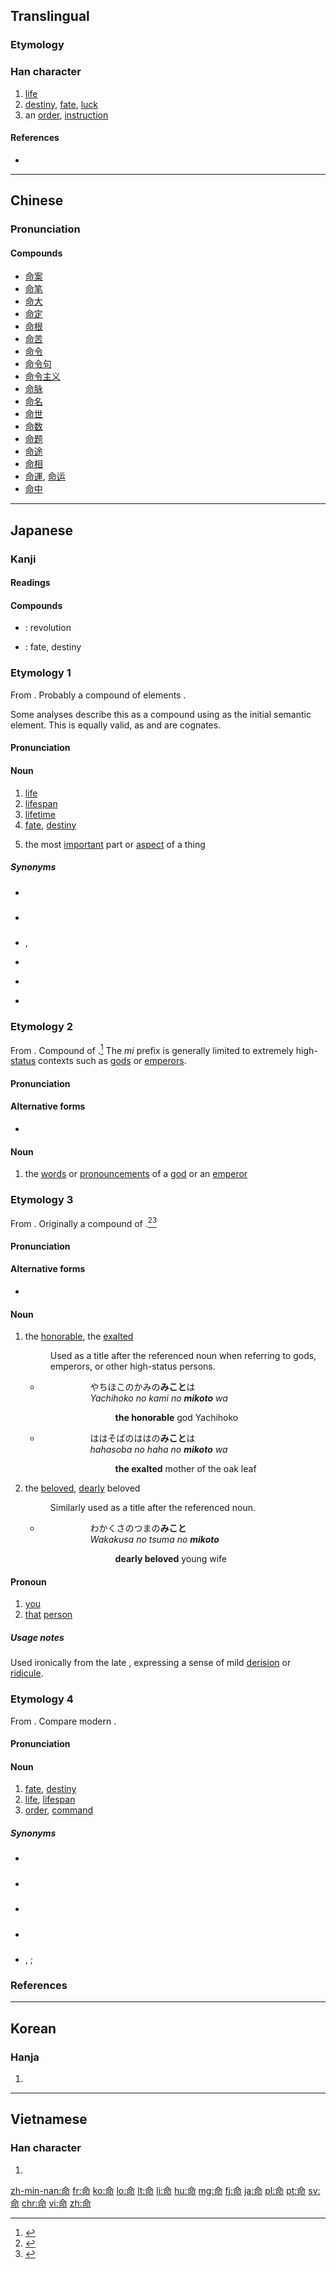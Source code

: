 {{also|令}}
==Translingual==

{{stroke order}}
===Etymology===
{{Han compound|口|令|t2=order|ls=ic}}

===Han character===
{{Han char|rn=30|rad=口|as=05|sn=8|four=8062<sub>7</sub>|canj=人一口中 (OMRL)|ids=⿱[[亼]][[叩]]}}

# [[life]]
# [[destiny]], [[fate]], [[luck]]
# an [[order]], [[instruction]]

====References====
* {{Han ref|kx=0183.180|dkj=03473|dj=0402.150|hdz=10604.110|uh=547D|ud=21629|bh=A952|bd=43346}}

----

==Chinese==
{{zh-forms}}

===Pronunciation===
{{zh-pron
|m=mìng
|c=meng6,ming6
|mn=bēng/miā
|mc=y
|oc=y
|ma=Zh-mìng.ogg
|cat=n
}}

====Compounds====
* [[命案]]
* [[命笔]]
* [[命大]]
* [[命定]]
* [[命根]]
* [[命苦]]
* [[命令]]
* [[命令句]]
* [[命令主义]]
* [[命脉]]
* [[命名]]
* [[命世]]
* [[命数]]
* [[命题]]
* [[命途]]
* [[命相]]
* [[命運]], [[命运]]
* [[命中]]

----

==Japanese==

===Kanji===
{{ja-kanji|grade=3|rs=口05}}

====Readings====
{{ja-readings
|goon=[[みょう]] (myō), (''historical'') [[みやう]] (myau)
|kanon=[[めい]] (mei)
|kun=[[いのち]] (inochi), [[みこと]] (mikoto) {{non-joyo-reading}}
}}

====Compounds====
{{der-top|Compounds}}
* {{ja-r|革命|かくめい}}: revolution
* {{ja-r|運命|うんめい}}: fate, destiny
{{der-bottom}}

===Etymology 1===
{{ja-kanjitab|yomi=k|いのち}}
From {{etyl|ojp|ja|sort=いのち}}.  Probably a compound of {{etyl|ojp|-}} elements {{compound|lang=ja|sort=いのち|息|tr1=i|t1=breath|pos1=''i'' in compounds, ''iki'' on its own|の|tr2=no|pos2=possessive particle|霊|tr3=chi|t3=spirit, force, soul}}.

Some analyses describe this as a compound using {{m|ja|生|tr=i||life, breath|pos=''i'' in compounds, ''iki'' on its own}} as the initial semantic element.  This is equally valid, as {{m|ja|息|tr=iki}} and {{m|ja|生き|tr=iki}} are cognates.

====Pronunciation====
{{ja-pron|yomi=k|いのち|acc=1|acc_ref=DJR}}

====Noun====
{{ja-noun|いのち}}

# [[life]]
# [[lifespan]]
# [[lifetime]]
# [[fate]], [[destiny]]
# {{context|lang=ja|sort=いのち|figuratively}} the most [[important]] part or [[aspect]] of a thing

=====Synonyms=====
* {{sense|life}} {{ja-r|生命|せいめい}}
* {{sense|lifespan}} {{ja-r|寿命|じゅみょう}}
* {{sense|lifetime}} {{ja-r|生涯|しょうがい}}, {{ja-r|一生|いっしょう}}
* {{sense|fate}} {{ja-r|運命|うんめい}}
* {{sense|destiny}} {{ja-r|天命|てんめい}}
* {{sense|core aspect}} {{ja-r|真髄|しんずい}}

===Etymology 2===
{{ja-kanjitab|yomi=k|みこと}}
From {{etyl|ojp|ja|sort=みこと}}.  Compound of {{prefix|lang=ja|sort=みこと|御|tr1=mi|pos1=honorific prefix|言|tr2=koto|t2=word}}.<ref name="KDJ">{{R:Kokugo Dai Jiten}}</ref>  The ''mi'' prefix is generally limited to extremely high-[[status]] contexts such as [[god]]s or [[emperor]]s.

====Pronunciation====
{{ja-pron|yomi=k|みこと|acc=0|acc_ref=DJR}} {{non-joyo-reading}}

====Alternative forms====
* {{l|ja|御言}}

====Noun====
{{ja-noun|みこと}}

# the [[word]]s or [[pronouncement]]s of a [[god]] or an [[emperor]]

===Etymology 3===
{{ja-kanjitab|yomi=k|みこと}}
From {{etyl|ojp|ja|sort=みこと}}.  Originally a compound of {{prefix|lang=ja|sort=みこと|御|tr1=mi|pos1=honorific prefix|事|tr2=koto|t2=abstract thing|pos2=as opposed to {{l|ja|物}}, ''mono'', “concrete thing”}}.<ref name="KDJ">{{R:Kokugo Dai Jiten}}</ref><ref name="DJR">{{R:Daijirin}}</ref>

====Pronunciation====
{{ja-pron|yomi=k|みこと|acc=0|acc_ref=DJR}} {{non-joyo-reading}}

====Alternative forms====
* {{l|ja|尊}}

====Noun====
{{ja-noun|みこと}}

# the [[honorable]], the [[exalted]]
#: Used as a title after the referenced noun when referring to gods, emperors, or other high-status persons.
#* {{RQ:Kojiki|Kami tsu maki}}
#*: {{lang|ja|夜知富許能 迦微能'''美許登'''波}}
#*: {{lang|ja|八千矛の神の'''命'''は}}
#*:: やちほこのかみの'''みこと'''は
#*:: ''Yachihoko no kami no '''mikoto''' wa''
#*::: '''the honorable''' god Yachihoko
#* {{RQ:Manyoshu|Book 20, No. 4408}}
#*: {{lang|ja|波々蘇婆能 波々能美許等波}}
#*: {{lang|ja|柞葉の母の'''命'''は}}
#*:: ははそばのははの'''みこと'''は
#*:: ''hahasoba no haha no '''mikoto''' wa''
#*::: '''the exalted''' mother of the oak leaf
# the [[beloved]], [[dearly]] beloved
#: Similarly used as a title after the referenced noun.
#* {{RQ:Kojiki|Kami tsu maki}}
#*: {{lang|ja|和加久佐能　都麻能'''美許登'''}}
#*: {{lang|ja|若草の妻の'''命'''}}
#*:: わかくさのつまの'''みこと'''
#*:: ''Wakakusa no tsuma no '''mikoto'''''
#*::: '''dearly beloved''' young wife

====Pronoun====
{{ja-pos|pronoun|みこと}}

# [[you]]
# [[that]] [[person]]

=====Usage notes=====
Used ironically from the late {{w|Heian period}}, expressing a sense of mild [[derision]] or [[ridicule]].

===Etymology 4===
{{ja-kanjitab|yomi=o|めい}}
From {{etyl|ltc|ja|sort=めい}} {{m|zh|命|tr=mjæng<sup>H</sup>||command}}.  Compare modern {{etyl|cmn|-}} {{m|zh|命|tr=mìng||life, destiny, instruction}}.

====Pronunciation====
{{ja-pron|yomi=kanon|めい|acc=1|acc_ref=DJR}}

====Noun====
{{ja-noun|めい}}

# [[fate]], [[destiny]]
# [[life]], [[lifespan]]
# [[order]], [[command]]

=====Synonyms=====
* {{sense|fate}} {{ja-r|運命|うんめい}}
* {{sense|destiny}} {{ja-r|天命|てんめい}}
* {{sense|life}} {{ja-r|生命|せいめい}}
* {{sense|lifespan}} {{ja-r|寿命|じゅみょう}}
* {{sense|order}} {{l|ja|仰}}, {{ja-r|仰せ|おおせ}}; {{ja-r|命令|めいれい}}

===References===
<references/>

----

==Korean==

===Hanja===
{{ko-hanja|hangeul=[[명]]|rv=myeong|mr=myŏng}}

# {{defn|lang=ko|sort=口05}}

----

==Vietnamese==

===Han character===
{{vi-hantu|[[mệnh]], [[mạng]], [[mình]], [[mạnh]], [[mịnh]]|rs=口05}}

# {{defn|lang=vi|sort=口05}}

[[zh-min-nan:命]]
[[fr:命]]
[[ko:命]]
[[lo:命]]
[[lt:命]]
[[li:命]]
[[hu:命]]
[[mg:命]]
[[fj:命]]
[[ja:命]]
[[pl:命]]
[[pt:命]]
[[sv:命]]
[[chr:命]]
[[vi:命]]
[[zh:命]]